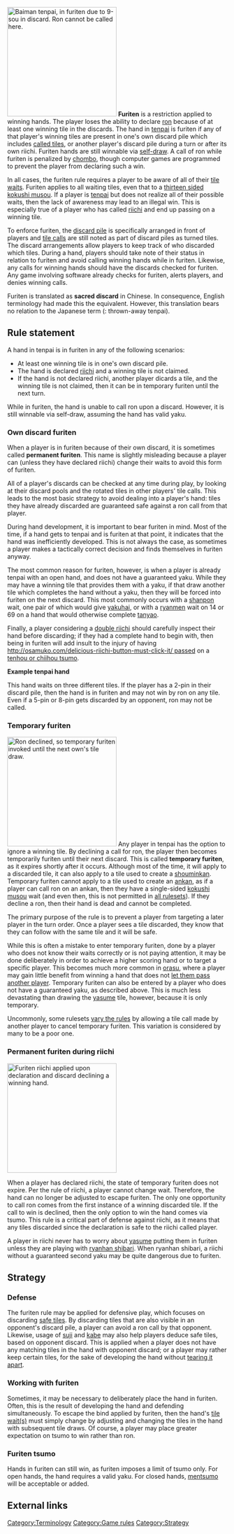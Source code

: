 [[Image:Furiten.png|right|thumb|250px|[http://tenhou.net/0/?log=2012110112gm-0009-7447-14ec5c8d&tw=0&ts=4 Baiman tenpai], in furiten due to 9-sou in discard.  Ron cannot be called here.]]
'''Furiten''' {{kana|振聴}} is a restriction applied to winning hands.  The player loses the ability to declare [[ron]] because of at least one winning tile in the discards. The hand in [[Tenpai|tenpai]] is furiten if any of that player's winning tiles are present in one's own discard pile which includes [[Naki|called tiles]], or another player's discard pile during a turn or after its own riichi.  Furiten hands are still winnable via [[tsumo|self-draw]].  A call of ron while furiten is penalized by [[chombo]], though computer games are programmed to prevent the player from declaring such a win.

In all cases, the furiten rule requires a player to be aware of all of their [[machi|tile waits]]. Furiten applies to all waiting tiles, even that to a [[Kokushi|thirteen sided kokushi musou]]. If a player is [[tenpai]] but does not realize all of their possible waits, then the lack of awareness may lead to an illegal win. This is especially true of a player who has called [[riichi]] and end up passing on a winning tile.

To enforce furiten, the [[discard pile]] is specifically arranged in front of players and [[Naki|tile calls]] are still noted as part of discard piles as turned tiles. The discard arrangements allow players to keep track of who discarded which tiles.  During a hand, players should take note of their status in relation to furiten and avoid calling winning hands while in furiten.  Likewise, any calls for winning hands should have the discards checked for furiten.  Any game involving software already checks for furiten, alerts players, and denies winning calls.

Furiten is translated as '''sacred discard''' in Chinese.  In consequence, English terminology had made this the equivalent.  However, this translation bears no relation to the Japanese term ({{kana|振り聴牌}}: thrown-away tenpai).

== Rule statement ==

A hand in tenpai is in furiten in any of the following scenarios:

* At least one winning tile is in one's own discard pile.
* The hand is declared [[riichi]] and a winning tile is not claimed.
* If the hand is not declared riichi, another player dicards a tile, and the winning tile is not claimed, then it can be in temporary furiten until the next turn.

While in furiten, the hand is unable to call ron upon a discard.  However, it is still winnable via self-draw, assuming the hand has valid yaku.

=== Own discard furiten ===

{{Discard pile
|align    = right
|title    = Example discard pile
|tilerow1 = 1s6527z7s
|tilerow2 = 23p3s6z4s1m
|tilerow3 = 4z
|source   = 2-pin in this discard applies furiten to the example hand
}}

When a player is in furiten because of their own discard, it is sometimes called '''permanent furiten'''. This name is slightly misleading because a player can (unless they have declared riichi) change their waits to avoid this form of furiten.

All of a player's discards can be checked at any time during play, by looking at their discard pools and the rotated tiles in other players' tile calls. This leads to the most basic strategy to avoid dealing into a player's hand: tiles they have already discarded are guaranteed safe against a ron call from that player.

During hand development, it is important to bear furiten in mind. Most of the time, if a hand gets to tenpai and is furiten at that point, it indicates that the hand was inefficiently developed. This is not always the case, as sometimes a player makes a tactically correct decision and finds themselves in furiten anyway.

The most common reason for furiten, however, is when a player is already tenpai with an open hand, and does not have a guaranteed yaku. While they may have a winning tile that provides them with a yaku, if that draw another tile which completes the hand without a yaku, then they will be forced into furiten on the next discard. This most commonly occurs with a [[shanpon]] wait, one pair of which would give [[yakuhai]], or with a [[ryanmen]] wait on 14 or 69 on a hand that would otherwise complete [[tanyao]].

Finally, a player considering a [[daburu riichi|double riichi]] should carefully inspect their hand before discarding; if they had a complete hand to begin with, then being in furiten will add insult to the injury of having [[http://osamuko.com/delicious-riichi-button-must-click-it/ passed]] on a [[tenhou and chiihou|tenhou or chiihou tsumo]].

'''Example tenpai hand'''
:{{machi
|pattern      = 77m34567p678s777z
|tilewaits    = 258p
}}

This hand waits on three different tiles. If the player has a 2-pin in their discard pile, then the hand is in furiten and may not win by ron on any tile. Even if a 5-pin or 8-pin gets discarded by an opponent, ron may not be called.

=== Temporary furiten ===
[[Image:TempFuriten.png|thumb|right|250px|Ron declined, so [http://tenhou.net/0/?log=2014022617gm-0089-0000-ee8c6631&tw=2&ts=11 temporary furiten invoked] until the next own's tile draw.]]
Any player in tenpai has the option to ignore a winning tile.  By declining a call for ron, the player then becomes temporarily furiten until their next discard. This is called '''temporary furiten''', as it expires shortly after it occurs. Although most of the time, it will apply to a discarded tile, it can also apply to a tile used to create a [[shouminkan]]. Temporary furiten cannot apply to a tile used to create an [[ankan]], as if a player can call ron on an ankan, then they have a single-sided [[kokushi musou]] wait (and even then, this is not permitted in [[Rule variations#Kokushi and chankan|all rulesets]]). If they decline a ron, then their hand is dead and cannot be completed.

The primary purpose of the rule is to prevent a player from targeting a later player in the turn order. Once a player sees a tile discarded, they know that they can follow with the same tile and it will be safe.

While this is often a mistake to enter temporary furiten, done by a player who does not know their waits correctly or is not paying attention, it may be done deliberately in order to achieve a higher scoring hand or to target a specific player. This becomes much more common in [[orasu]], where a player may gain little benefit from winning a hand that does not [[gyakuten|let them pass another player]]. Temporary furiten can also be entered by a player who does not have a guaranteed yaku, as described above. This is much less devastating than drawing the [[yasume]] tile, however, because it is only temporary.

Uncommonly, some rulesets [[Rule variations#Furiten|vary the rules]] by allowing a tile call made by another player to cancel temporary furiten. This variation is considered by many to be a poor one.

=== Permanent furiten during riichi ===
[[Image:Furiten riichi.png|250px|thumb|right|[http://tenhou.net/0/?log=2015082022gm-0089-0000-a1177c83&tw=1&ts=11 Furiten riichi] applied upon declaration and discard declining a winning hand.]]
{{main|Riichi}}

When a player has declared riichi, the state of temporary furiten does not expire. Per the rule of riichi, a player cannot change wait. Therefore, the hand can no longer be adjusted to escape furiten.  The only one opportunity to call ron comes from the first instance of a winning discarded tile.  If the call to win is declined, then the only option to win the hand comes via tsumo. This rule is a critical part of defense against riichi, as it means that any tiles discarded since the declaration is safe to the riichi called player.

A player in riichi never has to worry about [[yasume]] putting them in furiten unless they are playing with [[ryanhan shibari]]. When ryanhan shibari, a riichi without a guaranteed second yaku may be quite dangerous due to furiten.

== Strategy ==

=== Defense ===

{{main|Defense}}

The furiten rule may be applied for defensive play, which focuses on discarding [[safe tiles]]. By discarding tiles that are also visible in an opponent's discard pile, a player can avoid a ron call by that opponent.  Likewise, usage of [[suji]] and [[kabe]] may also help players deduce safe tiles, based on opponent discard.  This is applied when a player does not have any matching tiles in the hand with opponent discard; or a player may rather keep certain tiles, for the sake of developing the hand without [[betaori|tearing it apart]].

===Working with furiten===

Sometimes, it may be necessary to deliberately place the hand in furiten.  Often, this is the result of developing the hand and defending simultaneously.  To escape the bind applied by furiten, then the hand's [[machi|tile wait(s)]] must simply change by adjusting and changing the tiles in the hand with subsequent tile draws.  Of course, a player may place greater expectation on tsumo to win rather than ron.

=== Furiten tsumo ===

Hands in furiten can still win, as furiten imposes a limit of tsumo only.  For open hands, the hand requires a valid yaku.  For closed hands, [[mentsumo]] will be acceptable or added.

== External links ==
{{jpwiki|振聴}}

[[Category:Terminology]]
[[Category:Game rules]]
[[Category:Strategy]]